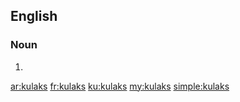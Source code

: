 ==English==

===Noun===
{{head|en|noun plural form}}

# {{plural of|kulak|lang=en}}

[[ar:kulaks]]
[[fr:kulaks]]
[[ku:kulaks]]
[[my:kulaks]]
[[simple:kulaks]]